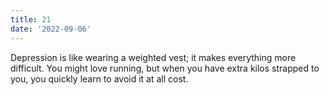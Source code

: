 ```yaml
---
title: 21
date: '2022-09-06'
---
```


Depression is like wearing a weighted vest; it makes everything more difficult. You might love running, but when you have extra kilos strapped to you, you quickly learn to avoid it at all cost.

